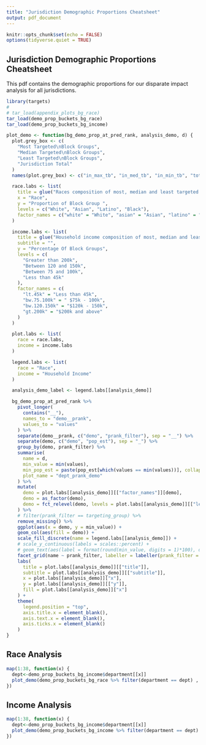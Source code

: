 ```yaml
---
title: "Jurisdiction Demographic Proportions Cheatsheet"
output: pdf_document
---
```


```r
knitr::opts_chunk$set(echo = FALSE)
options(tidyverse.quiet = TRUE)
```

## Jurisdiction Demographic Proportions Cheatsheet

This pdf contains the demographic proportions for our disparate impact analysis for all jurisdictions.


```r
library(targets)
# 
# tar_load(appendix_plots_bg_race)
tar_load(demo_prop_buckets_bg_race)
tar_load(demo_prop_buckets_bg_income)

plot_demo <- function(bg_demo_prop_at_pred_rank, analysis_demo, d) {
  plot.grey_box <- c(
    "Most Targeted\nBlock Groups",
    "Median Targeted\nBlock Groups",
    "Least Targeted\nBlock Groups",
    "Jurisdiction Total"
  )
  names(plot.grey_box) <- c("in_max_tb", "in_med_tb", "in_min_tb", "total")

  race.labs <- list(
    title = glue("Races composition of most, median and least targeted block groups"),
    x = "Race",
    y = "Proportion of Block Group ",
    levels = c("White", "Asian", "Latino", "Black"),
    factor_names = c("white" = "White", "asian" = "Asian", "latino" = "Latino", "black" = "Black")
  )

  income.labs <- list(
    title = glue("Household income composition of most, median and least targeted block groups"),
    subtitle = "",
    y = "Percentage Of Block Groups",
    levels = c(
      "Greater than 200k",
      "Between 120 and 150k",
      "Between 75 and 100k",
      "Less than 45k"
    ),
    factor_names = c(
      "lt.45k" = "Less than 45k",
      "bw.75.100k" = " $75k - 100k",
      "bw.120.150k" = "$120k - 150k",
      "gt.200k" = "$200k and above"
    )
  )

  plot.labs <- list(
    race = race.labs,
    income = income.labs
  )

  legend.labs <- list(
    race = "Race",
    income = "Household Income"
  )

  analysis_demo_label <- legend.labs[[analysis_demo]]

  bg_demo_prop_at_pred_rank %>%
    pivot_longer(
      contains("__"),
      names_to = "demo__prank",
      values_to = "values"
    ) %>%
    separate(demo__prank, c("demo", "prank_filter"), sep = "__") %>%
    separate(demo, c("demo", "pop_est"), sep = "_") %>%
    group_by(demo, prank_filter) %>%
    summarise(
      name = d,
      min_value = min(values),
      min_pop_est = paste(pop_est[which(values == min(values))], collapse = ", "),
      plot_name = "dept_prank_demo"
    ) %>%
    mutate(
      demo = plot.labs[[analysis_demo]][["factor_names"]][demo],
      demo = as_factor(demo),
      demo = fct_relevel(demo, levels = plot.labs[[analysis_demo]][["levels"]]),
    ) %>%
    # filter(prank_filter == targeting_group) %>%
    remove_missing() %>%
    ggplot(aes(x = demo, y = min_value)) +
    geom_col(aes(fill = demo)) +
    scale_fill_discrete(name = legend.labs[[analysis_demo]]) +
    # scale_y_continuous(labels = scales::percent) +
    # geom_text(aes(label = format(round(min_value, digits = 1)*100), digits=2, nsmall=1), size = 4, nudge_y = 0.02,  color = "black") +
    facet_grid(name ~ prank_filter, labeller = labeller(prank_filter = plot.grey_box)) +
    labs(
      title = plot.labs[[analysis_demo]][["title"]],
      subtitle = plot.labs[[analysis_demo]][["subtitle"]],
      x = plot.labs[[analysis_demo]]["x"],
      y = plot.labs[[analysis_demo]][["y"]],
      fill = plot.labs[[analysis_demo]]["x"]
    ) +
    theme(
      legend.position = "top",
      axis.title.x = element_blank(),
      axis.text.x = element_blank(),
      axis.ticks.x = element_blank()
    )
}
```

## Race Analysis

```r
map(1:38, function(x) {
  dept<-demo_prop_buckets_bg_income$department[[x]]
  plot_demo(demo_prop_buckets_bg_race %>% filter(department == dept) , "race",  dept)
})

```

## Income Analysis

```r
map(1:38, function(x) {
  dept<-demo_prop_buckets_bg_income$department[[x]]
  plot_demo(demo_prop_buckets_bg_income %>% filter(department == dept) , "income",  dept)
})
```